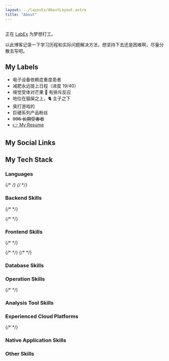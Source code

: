 ```yaml
---
layout: ../layouts/AboutLayout.astro
title: "About"
---
```



<div class="w-3/5 sm:w-1/3">
  <Image src={picture} class="w-full rounded-2xl object-cover" alt="" />
</div>

正在 [LabEx](https://labex.io) 为梦想打工。

以此博客记录一下学习历程和实际问题解决方法，想坚持下去还是困难啊，尽量分散去写吧。

## My Labels

- 电子设备依赖症重度患者
- 减肥永远提上日程（进度 19/40）
- 嗅觉受体对芒果 🥭 有排斥反应
- 地位在猫屎之上，🐈 主子之下
- 臭打游戏的
- 巨硬系列产品粉丝
- <del>996 长期受害者</del>
- [👉 My Resume](https://resume.nomango.dev)

## My Social Links

<Socials />

## My Tech Stack

### Languages

<Badge logo="go" bgColor="#00ADD8" label="golang" />
<Badge logo="cplusplus" bgColor="#00599C" label="c++" />
<Badge logo="typescript" bgColor="#3178C6" label="Type script" />
<Badge logo="python" bgColor="#3776AB" label="Python" />
<Badge logo="csharp" bgColor="#512BD4" label="C#" />
<Badge logo="powershell" bgColor="#5391FE" label="power shell" />

{/* <Badge logo="html5" bgColor="#E34F26" label="HTML" /> */}
{/* <Badge logo="css3" bgColor="#1572B6" label="css3" /> */}

### Backend Skills

<Badge logo="go" bgColor="#00ADD8" label="kratos" link="https://github.com/go-kratos/kratos" />
<Badge logo="go" bgColor="#00ADD8" label="grpc" link="https://github.com/grpc" />
{/* <Badge
  logo="go"
  bgColor="#00ADD8"
  label="Gin"
  link="https://github.com/gin-gonic/gin"
/> */}
<Badge logo="flask" bgColor="#000000" label="Flask" />
<Badge logo="apachekafka" bgColor="#231F20" label="kafka" />
<Badge logo="apacherocketmq" bgColor="#D77310" label="rocket mq" />

{/* <Badge logo="GraphQL" bgColor="#E10098" label="GraphQL" /> */}

### Frontend Skills

{/* <Badge logo="nodedotjs" bgColor="#339933" label="Node.js" /> */}

<Badge logo="nuxtdotjs" bgColor="#00DC82" label="Nuxt3" />
{/* <Badge logo="react" bgColor="#61DAFB" label="React" logoColor="black" /> */}
<Badge logo="nextdotjs" bgColor="#000000" label="Next.js" />
{/* <Badge logo="vuedotjs" bgColor="#4FC08D" label="Vue3" /> */}
<Badge logo="astro" bgColor="#BC52EE" label="Astro" link="https://astro.build" />
<Badge logo="tailwindcss" bgColor="#06B6D4" label="Tailwind" />
<Badge logo="unocss" bgColor="#333333" label="UnoCSS" link="https://github.com/unocss/unocss" />
<Badge logo="swagger" bgColor="#85EA2D" label="swagger" logoColor="black" link="https://swagger.io/" />

### Database Skills

<Badge logo="mysql" bgColor="#4479A1" label="MySQL" />
<Badge logo="mongodb" bgColor="#47A248" label="Mongo DB" />
<Badge logo="redis" bgColor="#DC382D" label="Redis" />
<Badge logo="apachehive" logoColor="black" bgColor="#FDEE21" label="Hive SQL" link="https://hive.apache.org/" />
<Badge logo="etcd" bgColor="#419EDA" label="etcd" />

### Operation Skills

<Badge logo="githubactions" bgColor="#2088FF" label="github actions" />
<Badge logo="docker" bgColor="#2496ED" label="docker" />
<Badge logo="nginx" bgColor="#269539" label="nginx" />
<Badge logo="jenkins" bgColor="#D24939" label="jenkins" />
<Badge logo="appveyor" bgColor="#00B3E0" label="appveyor" link="https://www.appveyor.com" />

{/* <Badge logo="kubernetes" bgColor="#326CE5" label="Kubernetes" /> */}

### Analysis Tool Skills

<Badge logo="elastic" bgColor="#005571" label="Elastic" link="https://www.elastic.co" />
<Badge logo="sentry" bgColor="#362D59" label="Sentry" link="https://sentry.io" />
<Badge logo="opentelemetry" bgColor="#000000" label="open telemetry" link="https://opentelemetry.io/" />
<Badge logo="go" bgColor="#00ADD8" label="jaeger" link="https://www.jaegertracing.io" />
<Badge logo="googleanalytics" bgColor="#E37400" label="Google Analytics" />

### Experienced Cloud Platforms

<Badge logo="vercel" bgColor="#000000" label="Vercel" link="https://vercel.app" />
<Badge logo="deno" bgColor="#000000" label="Deno" link="https://dash.deno.com" />
<Badge logo="alibabacloud" bgColor="#FF6A00" label="Alibaba Cloud" />
<Badge logo="cloudflare" bgColor="#F38020" label="Cloudflare" />

{/* <Badge logo="googlecloud" bgColor="#4285F4" label="Google Cloud" /> */}

### Native Application Skills

<Badge logo="windows" bgColor="#0078D4" label="Direct2D" link="https://en.wikipedia.org/wiki/Direct2D" />
<Badge logo="electron" bgColor="#47848F" label="electron" />
<Badge logo="dotnet" bgColor="#512BD4" label=".net" />
<Badge logo="cocos" bgColor="#55C2E1" label="cocos2d" />
<Badge logo="qt" bgColor="#41CD52" label="qt" />

### Other Skills

<Badge logo="ros" bgColor="#22314E" label="ros" link="https://www.ros.org" />
<Badge logo="" bgColor="#f58115" label="gazebo" link="https://gazebosim.org" />
<Badge logo="figma" bgColor="#F24E1E" label="Figma" link="https://www.figma.com" />

<Comment slug="about" />
